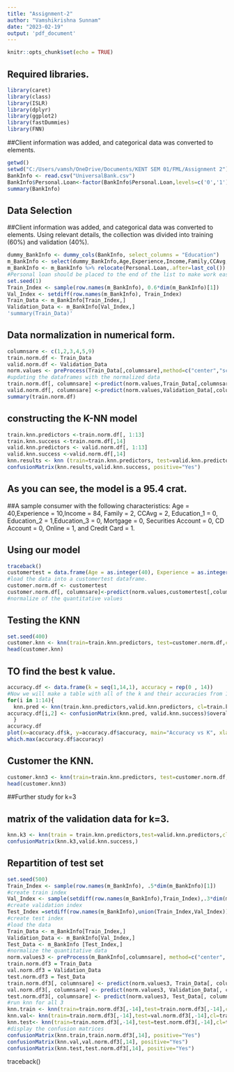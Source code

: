 ---
title: "Assignment-2"
author: "Vamshikrishna Sunnam"
date: "2023-02-19"
output: 'pdf_document'
---

```{r setup, include=FALSE}
knitr::opts_chunk$set(echo = TRUE)
```

## Required libraries.

```{r}
library(caret)
library(class)
library(ISLR)	
library(dplyr)
library(ggplot2)
library(fastDummies)
library(FNN)
```

##Client information was added, and categorical data was converted to elements.

```{r}
getwd()
setwd("C:/Users/vamsh/OneDrive/Documents/KENT SEM 01/FML/Assignment 2")
BankInfo <- read.csv("UniversalBank.csv")
BankInfo$Personal.Loan<-factor(BankInfo$Personal.Loan,levels=c('0','1'),labels=c('No','Yes'))
summary(BankInfo)
```

## Data Selection

##Client information was added, and categorical data was converted to elements. Using relevant details, the collection was divided into training (60%) and validation (40%).

```{r}
dummy_BankInfo <- dummy_cols(BankInfo, select_columns = "Education")
m_BankInfo <- select(dummy_BankInfo,Age,Experience,Income,Family,CCAvg,Education_1,Education_2,Education_3,Mortgage,Personal.Loan,Securities.Account,CD.Account,Online,CreditCard)
m_BankInfo <- m_BankInfo %>% relocate(Personal.Loan,.after=last_col())
#Personal loan should be placed to the end of the list to make work easier later.
set.seed(1)
Train_Index <- sample(row.names(m_BankInfo), 0.6*dim(m_BankInfo)[1])
Val_Index <- setdiff(row.names(m_BankInfo), Train_Index)
Train_Data <- m_BankInfo[Train_Index,]
Validation_Data <- m_BankInfo[Val_Index,]
'summary(Train_Data)'
```

## Data normalization in numerical form.

```{r}
columnsare <- c(1,2,3,4,5,9)
train.norm.df <- Train_Data
valid.norm.df <- Validation_Data
norm.values <- preProcess(Train_Data[,columnsare],method=c("center","scale"))
#updating the dataframes with the normalized data
train.norm.df[, columnsare] <-predict(norm.values,Train_Data[,columnsare])
valid.norm.df[, columnsare] <-predict(norm.values,Validation_Data[,columnsare])
summary(train.norm.df)
```

## constructing the K-NN model

```{r}
train.knn.predictors <-train.norm.df[, 1:13]
train.knn.success <-train.norm.df[,14]
valid.knn.predictors <- valid.norm.df[, 1:13]
valid.knn.success <-valid.norm.df[,14]
knn.results <- knn (train=train.knn.predictors, test=valid.knn.predictors, cl=train.knn.success, k=1, prob=TRUE)
confusionMatrix(knn.results,valid.knn.success, positive="Yes")
```

## As you can see, the model is a 95.4 crat.

##A sample consumer with the following characteristics: 
Age = 40,Experience = 10,Income = 84, Family = 2, CCAvg = 2, Education_1 = 0, Education_2 = 1,Education_3 = 0, Mortgage = 0, Securities Account = 0, CD Account = 0, Online = 1, and Credit Card = 1. 

##    Using our model

```{r}
traceback()
customertest = data.frame(Age = as.integer(40), Experience = as.integer(10), Income = as.integer(84), Family = as.integer(2), CCAvg = as.integer(2), Education1 = as.integer(0), Education2 = as.integer(1), Education3 = as.integer(0), Mortgage = as.integer(0), Securities.Account = as.integer(0), CD.Account = as.integer(0), Online = as.integer(1), CreditCard = as.integer(1))
#load the data into a customertest dataframe.
customer.norm.df <- customertest
customer.norm.df[, columnsare]<-predict(norm.values,customertest[,columnsare])
#normalize of the quantitative values
```

## Testing the KNN

```{r}
set.seed(400)
customer.knn <- knn(train=train.knn.predictors, test=customer.norm.df,cl=train.knn.success,k=1, prob=TRUE) #calculate knn for customer.
head(customer.knn) 
```

## TO find the best k value.

```{r}
accuracy.df <- data.frame(k = seq(1,14,1), accuracy = rep(0 , 14))
#Now we will make a table with all of the k and their accuracies from 1 to 14.
for(i in 1:14){
  knn.pred <- knn(train.knn.predictors,valid.knn.predictors, cl=train.knn.success,k=i)
accuracy.df[i,2] <- confusionMatrix(knn.pred, valid.knn.success)$overall[1]
  }
accuracy.df
plot(x=accuracy.df$k, y=accuracy.df$accuracy, main="Accuracy vs K", xlab="k",ylab="accuracy")
which.max(accuracy.df$accuracy)
```

## Customer the KNN.

```{r}
customer.knn3 <- knn(train=train.knn.predictors, test=customer.norm.df,cl=train.knn.success,k=3, prob=TRUE)
head(customer.knn3)
```

##Further study for k=3

## matrix of the validation data for k=3.

```{r}
knn.k3 <- knn(train = train.knn.predictors,test=valid.knn.predictors,cl=train.knn.success,k=3, prob=TRUE)
confusionMatrix(knn.k3,valid.knn.success,)
```
## Repartition of test set

```{r}
set.seed(500)
Train_Index <- sample(row.names(m_BankInfo), .5*dim(m_BankInfo)[1])
#create train index
Val_Index <- sample(setdiff(row.names(m_BankInfo),Train_Index),.3*dim(m_BankInfo)[1])
#create validation index
Test_Index =setdiff(row.names(m_BankInfo),union(Train_Index,Val_Index))
#create test index
#load the data
Train_Data <- m_BankInfo[Train_Index,]
Validation_Data <- m_BankInfo[Val_Index,]
Test_Data <- m_BankInfo [Test_Index,]
#normalize the quantitative data
norm.values3 <- preProcess(m_BankInfo[,columnsare], method=c("center", "scale"))
train.norm.df3 = Train_Data
val.norm.df3 = Validation_Data
test.norm.df3 = Test_Data
train.norm.df3[, columnsare] <- predict(norm.values3, Train_Data[, columnsare])
val.norm.df3[, columnsare] <- predict(norm.values3, Validation_Data[, columnsare])
test.norm.df3[, columnsare] <- predict(norm.values3, Test_Data[, columnsare])
#run knn for all 3
knn.train <- knn(train=train.norm.df3[,-14],test=train.norm.df3[,-14],cl=train.norm.df3[,14], k=3, prob=TRUE)
knn.val<- knn(train=train.norm.df3[,-14],test=val.norm.df3[,-14],cl=train.norm.df3[,14],k=3, prob=TRUE)
knn.test<- knn(train=train.norm.df3[,-14],test=test.norm.df3[,-14],cl=train.norm.df3[,14],k=3, prob=TRUE)
#display the confusion matrices
confusionMatrix(knn.train,train.norm.df3[,14], positive="Yes")
confusionMatrix(knn.val,val.norm.df3[,14], positive="Yes")
confusionMatrix(knn.test,test.norm.df3[,14], positive="Yes")
```
traceback()